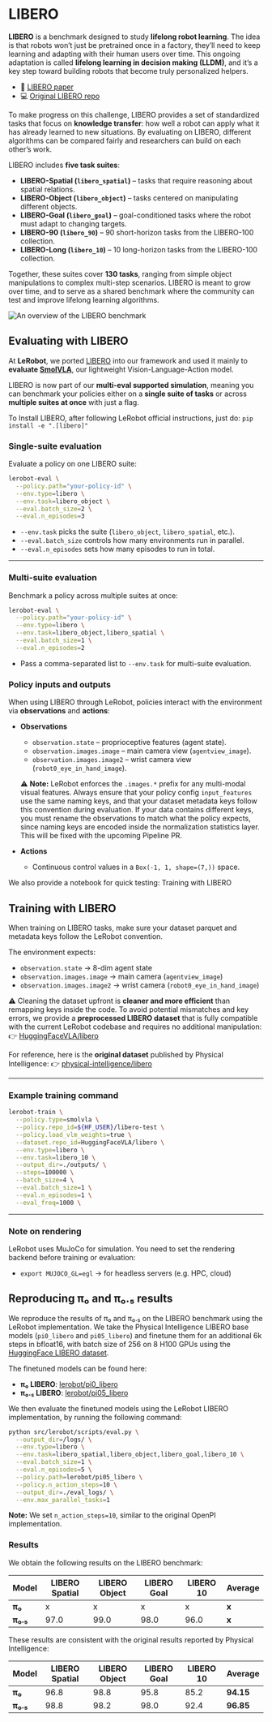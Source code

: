 # LIBERO

**LIBERO** is a benchmark designed to study **lifelong robot learning**. The idea is that robots won’t just be pretrained once in a factory, they’ll need to keep learning and adapting with their human users over time. This ongoing adaptation is called **lifelong learning in decision making (LLDM)**, and it’s a key step toward building robots that become truly personalized helpers.

- 📄 [LIBERO paper](https://arxiv.org/abs/2306.03310)
- 💻 [Original LIBERO repo](https://github.com/Lifelong-Robot-Learning/LIBERO)

To make progress on this challenge, LIBERO provides a set of standardized tasks that focus on **knowledge transfer**: how well a robot can apply what it has already learned to new situations. By evaluating on LIBERO, different algorithms can be compared fairly and researchers can build on each other’s work.

LIBERO includes **five task suites**:

- **LIBERO-Spatial (`libero_spatial`)** – tasks that require reasoning about spatial relations.
- **LIBERO-Object (`libero_object`)** – tasks centered on manipulating different objects.
- **LIBERO-Goal (`libero_goal`)** – goal-conditioned tasks where the robot must adapt to changing targets.
- **LIBERO-90 (`libero_90`)** – 90 short-horizon tasks from the LIBERO-100 collection.
- **LIBERO-Long (`libero_10`)** – 10 long-horizon tasks from the LIBERO-100 collection.

Together, these suites cover **130 tasks**, ranging from simple object manipulations to complex multi-step scenarios. LIBERO is meant to grow over time, and to serve as a shared benchmark where the community can test and improve lifelong learning algorithms.

![An overview of the LIBERO benchmark](https://libero-project.github.io/assets/img/libero/fig1.png)

## Evaluating with LIBERO

At **LeRobot**, we ported [LIBERO](https://github.com/Lifelong-Robot-Learning/LIBERO) into our framework and used it mainly to **evaluate [SmolVLA](https://huggingface.co/docs/lerobot/en/smolvla)**, our lightweight Vision-Language-Action model.

LIBERO is now part of our **multi-eval supported simulation**, meaning you can benchmark your policies either on a **single suite of tasks** or across **multiple suites at once** with just a flag.

To Install LIBERO, after following LeRobot official instructions, just do:
`pip install -e ".[libero]"`

### Single-suite evaluation

Evaluate a policy on one LIBERO suite:

```bash
lerobot-eval \
  --policy.path="your-policy-id" \
  --env.type=libero \
  --env.task=libero_object \
  --eval.batch_size=2 \
  --eval.n_episodes=3
```

- `--env.task` picks the suite (`libero_object`, `libero_spatial`, etc.).
- `--eval.batch_size` controls how many environments run in parallel.
- `--eval.n_episodes` sets how many episodes to run in total.

---

### Multi-suite evaluation

Benchmark a policy across multiple suites at once:

```bash
lerobot-eval \
  --policy.path="your-policy-id" \
  --env.type=libero \
  --env.task=libero_object,libero_spatial \
  --eval.batch_size=1 \
  --eval.n_episodes=2
```

- Pass a comma-separated list to `--env.task` for multi-suite evaluation.

### Policy inputs and outputs

When using LIBERO through LeRobot, policies interact with the environment via **observations** and **actions**:

- **Observations**
  - `observation.state` – proprioceptive features (agent state).
  - `observation.images.image` – main camera view (`agentview_image`).
  - `observation.images.image2` – wrist camera view (`robot0_eye_in_hand_image`).

  ⚠️ **Note:** LeRobot enforces the `.images.*` prefix for any multi-modal visual features. Always ensure that your policy config `input_features` use the same naming keys, and that your dataset metadata keys follow this convention during evaluation.
  If your data contains different keys, you must rename the observations to match what the policy expects, since naming keys are encoded inside the normalization statistics layer.
  This will be fixed with the upcoming Pipeline PR.

- **Actions**
  - Continuous control values in a `Box(-1, 1, shape=(7,))` space.

We also provide a notebook for quick testing:
Training with LIBERO

## Training with LIBERO

When training on LIBERO tasks, make sure your dataset parquet and metadata keys follow the LeRobot convention.

The environment expects:

- `observation.state` → 8-dim agent state
- `observation.images.image` → main camera (`agentview_image`)
- `observation.images.image2` → wrist camera (`robot0_eye_in_hand_image`)

⚠️ Cleaning the dataset upfront is **cleaner and more efficient** than remapping keys inside the code.
To avoid potential mismatches and key errors, we provide a **preprocessed LIBERO dataset** that is fully compatible with the current LeRobot codebase and requires no additional manipulation:
👉 [HuggingFaceVLA/libero](https://huggingface.co/datasets/HuggingFaceVLA/libero)

For reference, here is the **original dataset** published by Physical Intelligence:
👉 [physical-intelligence/libero](https://huggingface.co/datasets/physical-intelligence/libero)

---

### Example training command

```bash
lerobot-train \
  --policy.type=smolvla \
  --policy.repo_id=${HF_USER}/libero-test \
  --policy.load_vlm_weights=true \
  --dataset.repo_id=HuggingFaceVLA/libero \
  --env.type=libero \
  --env.task=libero_10 \
  --output_dir=./outputs/ \
  --steps=100000 \
  --batch_size=4 \
  --eval.batch_size=1 \
  --eval.n_episodes=1 \
  --eval_freq=1000 \
```

---

### Note on rendering

LeRobot uses MuJoCo for simulation. You need to set the rendering backend before training or evaluation:

- `export MUJOCO_GL=egl` → for headless servers (e.g. HPC, cloud)

## Reproducing π₀ and π₀.₅ results

We reproduce the results of π₀ and π₀.₅ on the LIBERO benchmark using the LeRobot implementation. We take the Physical Intelligence LIBERO base models (`pi0_libero` and `pi05_libero`) and finetune them for an additional 6k steps in bfloat16, with batch size of 256 on 8 H100 GPUs using the [HuggingFace LIBERO dataset](https://huggingface.co/datasets/HuggingFaceVLA/libero).

The finetuned models can be found here:

- **π₀ LIBERO**: [lerobot/pi0_libero](https://huggingface.co/lerobot/pi0_libero)
- **π₀.₅ LIBERO**: [lerobot/pi05_libero](https://huggingface.co/lerobot/pi05_libero)

We then evaluate the finetuned models using the LeRobot LIBERO implementation, by running the following command:

```bash
python src/lerobot/scripts/eval.py \
  --output_dir=/logs/ \
  --env.type=libero \
  --env.task=libero_spatial,libero_object,libero_goal,libero_10 \
  --eval.batch_size=1 \
  --eval.n_episodes=5 \
  --policy.path=lerobot/pi05_libero \
  --policy.n_action_steps=10 \
  --output_dir=./eval_logs/ \
  --env.max_parallel_tasks=1
```

**Note:** We set `n_action_steps=10`, similar to the original OpenPI implementation.

### Results

We obtain the following results on the LIBERO benchmark:

| Model    | LIBERO Spatial | LIBERO Object | LIBERO Goal | LIBERO 10 | Average |
| -------- | -------------- | ------------- | ----------- | --------- | ------- |
| **π₀**   | x              | x             | x           | x         | **x**   |
| **π₀.₅** | 97.0           | 99.0          | 98.0        | 96.0      | **x**   |

These results are consistent with the original results reported by Physical Intelligence:

| Model    | LIBERO Spatial | LIBERO Object | LIBERO Goal | LIBERO 10 | Average   |
| -------- | -------------- | ------------- | ----------- | --------- | --------- |
| **π₀**   | 96.8           | 98.8          | 95.8        | 85.2      | **94.15** |
| **π₀.₅** | 98.8           | 98.2          | 98.0        | 92.4      | **96.85** |
